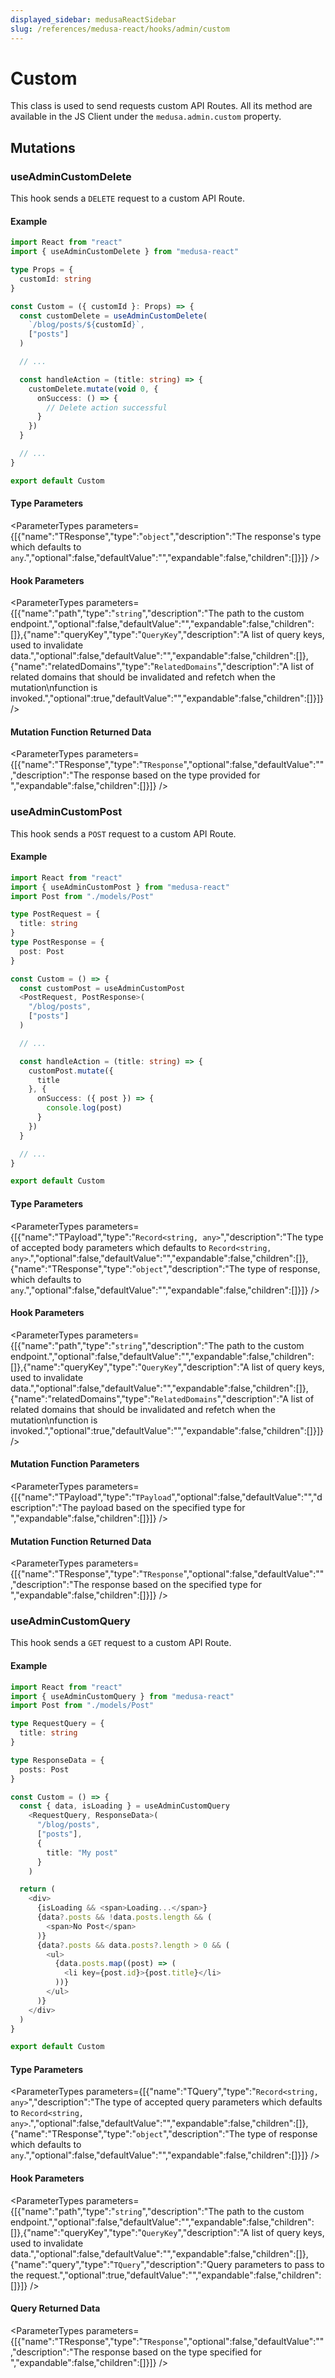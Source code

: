 ```yaml
---
displayed_sidebar: medusaReactSidebar
slug: /references/medusa-react/hooks/admin/custom
---
```



# Custom

This class is used to send requests custom API Routes. All its method
are available in the JS Client under the `medusa.admin.custom` property.

## Mutations

### useAdminCustomDelete

This hook sends a `DELETE` request to a custom API Route.

#### Example

```ts
import React from "react"
import { useAdminCustomDelete } from "medusa-react"

type Props = {
  customId: string
}

const Custom = ({ customId }: Props) => {
  const customDelete = useAdminCustomDelete(
    `/blog/posts/${customId}`,
    ["posts"]
  )

  // ...

  const handleAction = (title: string) => {
    customDelete.mutate(void 0, {
      onSuccess: () => {
        // Delete action successful
      }
    })
  }

  // ...
}

export default Custom
```

#### Type Parameters

<ParameterTypes parameters={[{"name":"TResponse","type":"`object`","description":"The response's type which defaults to `any`.","optional":false,"defaultValue":"","expandable":false,"children":[]}]} />

#### Hook Parameters

<ParameterTypes parameters={[{"name":"path","type":"`string`","description":"The path to the custom endpoint.","optional":false,"defaultValue":"","expandable":false,"children":[]},{"name":"queryKey","type":"`QueryKey`","description":"A list of query keys, used to invalidate data.","optional":false,"defaultValue":"","expandable":false,"children":[]},{"name":"relatedDomains","type":"`RelatedDomains`","description":"A list of related domains that should be invalidated and refetch when the mutation\nfunction is invoked.","optional":true,"defaultValue":"","expandable":false,"children":[]}]} />

#### Mutation Function Returned Data

<ParameterTypes parameters={[{"name":"TResponse","type":"`TResponse`","optional":false,"defaultValue":"","description":"The response based on the type provided for ","expandable":false,"children":[]}]} />

### useAdminCustomPost

This hook sends a `POST` request to a custom API Route.

#### Example

```ts
import React from "react"
import { useAdminCustomPost } from "medusa-react"
import Post from "./models/Post"

type PostRequest = {
  title: string
}
type PostResponse = {
  post: Post
}

const Custom = () => {
  const customPost = useAdminCustomPost
  <PostRequest, PostResponse>(
    "/blog/posts",
    ["posts"]
  )

  // ...

  const handleAction = (title: string) => {
    customPost.mutate({
      title
    }, {
      onSuccess: ({ post }) => {
        console.log(post)
      }
    })
  }

  // ...
}

export default Custom
```

#### Type Parameters

<ParameterTypes parameters={[{"name":"TPayload","type":"`Record<string, any>`","description":"The type of accepted body parameters which defaults to `Record<string, any>`.","optional":false,"defaultValue":"","expandable":false,"children":[]},{"name":"TResponse","type":"`object`","description":"The type of response, which defaults to `any`.","optional":false,"defaultValue":"","expandable":false,"children":[]}]} />

#### Hook Parameters

<ParameterTypes parameters={[{"name":"path","type":"`string`","description":"The path to the custom endpoint.","optional":false,"defaultValue":"","expandable":false,"children":[]},{"name":"queryKey","type":"`QueryKey`","description":"A list of query keys, used to invalidate data.","optional":false,"defaultValue":"","expandable":false,"children":[]},{"name":"relatedDomains","type":"`RelatedDomains`","description":"A list of related domains that should be invalidated and refetch when the mutation\nfunction is invoked.","optional":true,"defaultValue":"","expandable":false,"children":[]}]} />

#### Mutation Function Parameters

<ParameterTypes parameters={[{"name":"TPayload","type":"`TPayload`","optional":false,"defaultValue":"","description":"The payload based on the specified type for ","expandable":false,"children":[]}]} />

#### Mutation Function Returned Data

<ParameterTypes parameters={[{"name":"TResponse","type":"`TResponse`","optional":false,"defaultValue":"","description":"The response based on the specified type for ","expandable":false,"children":[]}]} />

### useAdminCustomQuery

This hook sends a `GET` request to a custom API Route.

#### Example

```ts
import React from "react"
import { useAdminCustomQuery } from "medusa-react"
import Post from "./models/Post"

type RequestQuery = {
  title: string
}

type ResponseData = {
  posts: Post
}

const Custom = () => {
  const { data, isLoading } = useAdminCustomQuery
    <RequestQuery, ResponseData>(
      "/blog/posts",
      ["posts"],
      {
        title: "My post"
      }
    )

  return (
    <div>
      {isLoading && <span>Loading...</span>}
      {data?.posts && !data.posts.length && (
        <span>No Post</span>
      )}
      {data?.posts && data.posts?.length > 0 && (
        <ul>
          {data.posts.map((post) => (
            <li key={post.id}>{post.title}</li>
          ))}
        </ul>
      )}
    </div>
  )
}

export default Custom
```

#### Type Parameters

<ParameterTypes parameters={[{"name":"TQuery","type":"`Record<string, any>`","description":"The type of accepted query parameters which defaults to `Record<string, any>`.","optional":false,"defaultValue":"","expandable":false,"children":[]},{"name":"TResponse","type":"`object`","description":"The type of response which defaults to `any`.","optional":false,"defaultValue":"","expandable":false,"children":[]}]} />

#### Hook Parameters

<ParameterTypes parameters={[{"name":"path","type":"`string`","description":"The path to the custom endpoint.","optional":false,"defaultValue":"","expandable":false,"children":[]},{"name":"queryKey","type":"`QueryKey`","description":"A list of query keys, used to invalidate data.","optional":false,"defaultValue":"","expandable":false,"children":[]},{"name":"query","type":"`TQuery`","description":"Query parameters to pass to the request.","optional":true,"defaultValue":"","expandable":false,"children":[]}]} />

#### Query Returned Data

<ParameterTypes parameters={[{"name":"TResponse","type":"`TResponse`","optional":false,"defaultValue":"","description":"The response based on the type specified for ","expandable":false,"children":[]}]} />
